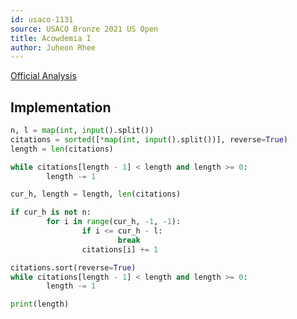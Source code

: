 ```yaml
---
id: usaco-1131
source: USACO Bronze 2021 US Open
title: Acowdemia I
author: Juheon Rhee
---
```


[Official Analysis](http://www.usaco.org/current/data/sol_prob1_bronze_open21.html)

## Implementation

<LanguageSection>
<PySection>

```python
n, l = map(int, input().split())
citations = sorted([*map(int, input().split())], reverse=True)
length = len(citations)

while citations[length - 1] < length and length >= 0:
        length -= 1

cur_h, length = length, len(citations)

if cur_h is not n:
        for i in range(cur_h, -1, -1):
                if i <= cur_h - l:
                        break
                citations[i] += 1

citations.sort(reverse=True)     
while citations[length - 1] < length and length >= 0:
        length -= 1

print(length)
```

</PySection>
</LanguageSection>

